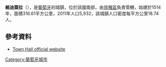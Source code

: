 {{Coord|38|12|N|7|48|W|display=title}}

'''維迪蓋拉'''（{{lang-pt|Vidigueira}}），是[[葡萄牙|葡萄牙]]的城鎮，位於該國南部，由[[貝雅區|貝雅區]]負責管轄，始建於1514年，面積316.61平方公里，2011年人口5,932，該城鎮人口密度每平方公里18.74人。

==參考資料==
* [http://www.cm-vidigueira.pt/ Town Hall official website] {{Wayback|url=http://www.cm-vidigueira.pt/ |date=20210125072831 }}

{{Portugal-geo-stub}}
[[Category:葡萄牙城市|Category:葡萄牙城市]]